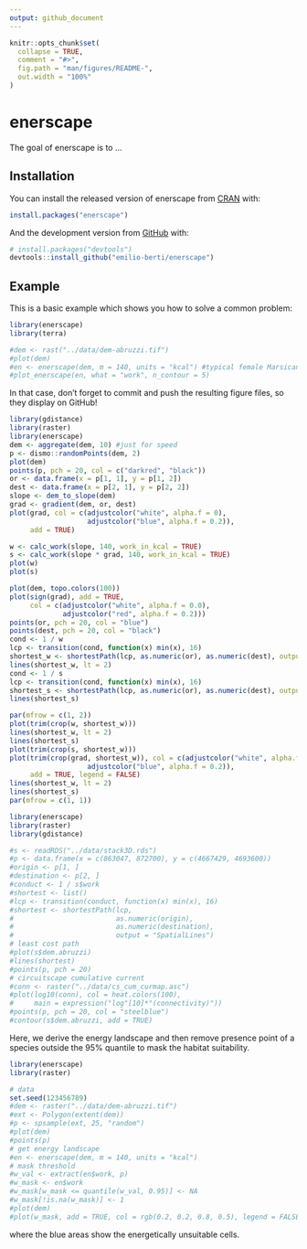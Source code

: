 ```yaml
---
output: github_document
---
```


<!-- README.md is generated from README.Rmd. Please edit that file -->

```r
knitr::opts_chunk$set(
  collapse = TRUE,
  comment = "#>",
  fig.path = "man/figures/README-",
  out.width = "100%"
)
```

# enerscape

<!-- badges: start -->
<!-- badges: end -->

The goal of enerscape is to ...

## Installation

You can install the released version of enerscape from [CRAN](https://CRAN.R-project.org) with:

``` r
install.packages("enerscape")
```

And the development version from [GitHub](https://github.com/) with:

``` r
# install.packages("devtools")
devtools::install_github("emilio-berti/enerscape")
```
## Example

This is a basic example which shows you how to solve a common problem:

```r
library(enerscape)
library(terra)

#dem <- rast("../data/dem-abruzzi.tif")
#plot(dem)
#en <- enerscape(dem, m = 140, units = "kcal") #typical female Marsican bear
#plot_enerscape(en, what = "work", n_contour = 5)
```

In that case, don't forget to commit and push the resulting figure files, so they display on GitHub!

```r
library(gdistance)
library(raster)
library(enerscape)
dem <- aggregate(dem, 10) #just for speed
p <- dismo::randomPoints(dem, 2)
plot(dem)
points(p, pch = 20, col = c("darkred", "black"))
or <- data.frame(x = p[1, 1], y = p[1, 2])
dest <- data.frame(x = p[2, 1], y = p[2, 2])
slope <- dem_to_slope(dem)
grad <- gradient(dem, or, dest)
plot(grad, col = c(adjustcolor("white", alpha.f = 0),
                   adjustcolor("blue", alpha.f = 0.2)),
     add = TRUE)

w <- calc_work(slope, 140, work_in_kcal = TRUE)
s <- calc_work(slope * grad, 140, work_in_kcal = TRUE)
plot(w)
plot(s)

plot(dem, topo.colors(100))
plot(sign(grad), add = TRUE,
     col = c(adjustcolor("white", alpha.f = 0.0),
             adjustcolor("red", alpha.f = 0.2)))
points(or, pch = 20, col = "blue")
points(dest, pch = 20, col = "black")
cond <- 1 / w
lcp <- transition(cond, function(x) min(x), 16)
shortest_w <- shortestPath(lcp, as.numeric(or), as.numeric(dest), output = "SpatialLines")
lines(shortest_w, lt = 2)
cond <- 1 / s
lcp <- transition(cond, function(x) min(x), 16)
shortest_s <- shortestPath(lcp, as.numeric(or), as.numeric(dest), output = "SpatialLines")
lines(shortest_s)

par(mfrow = c(1, 2))
plot(trim(crop(w, shortest_w)))
lines(shortest_w, lt = 2)
lines(shortest_s)
plot(trim(crop(s, shortest_w)))
plot(trim(crop(grad, shortest_w)), col = c(adjustcolor("white", alpha.f = 0),
                   adjustcolor("blue", alpha.f = 0.2)),
     add = TRUE, legend = FALSE)
lines(shortest_w, lt = 2)
lines(shortest_s)
par(mfrow = c(1, 1))

```

```r
library(enerscape)
library(raster)
library(gdistance)

#s <- readRDS("../data/stack3D.rds")
#p <- data.frame(x = c(863047, 872700), y = c(4667429, 4693600))
#origin <- p[1, ]
#destination <- p[2, ]
#conduct <- 1 / s$work
#shortest <- list()
#lcp <- transition(conduct, function(x) min(x), 16)
#shortest <- shortestPath(lcp, 
#                         as.numeric(origin),
#                         as.numeric(destination), 
#                         output = "SpatialLines")
# least cost path
#plot(s$dem.abruzzi)
#lines(shortest)
#points(p, pch = 20)
# circuitscape cumulative current
#conn <- raster("../data/cs_cum_curmap.asc")
#plot(log10(conn), col = heat.colors(100), 
#     main = expression("log"[10]*"(connectivity)"))
#points(p, pch = 20, col = "steelblue")
#contour(s$dem.abruzzi, add = TRUE)
```

Here, we derive the energy landscape and then remove presence point of a species outside the 95% quantile to mask the habitat suitability.

```r
library(enerscape)
library(raster)

# data
set.seed(123456789)
#dem <- raster("../data/dem-abruzzi.tif")
#ext <- Polygon(extent(dem))
#p <- spsample(ext, 25, "random")
#plot(dem)
#points(p)
# get energy landscape
#en <- enerscape(dem, m = 140, units = "kcal")
# mask threshold
#w_val <- extract(en$work, p)
#w_mask <- en$work
#w_mask[w_mask <= quantile(w_val, 0.95)] <- NA
#w_mask[!is.na(w_mask)] <- 1
#plot(dem)
#plot(w_mask, add = TRUE, col = rgb(0.2, 0.2, 0.8, 0.5), legend = FALSE)
```
where the blue areas show the energetically unsuitable cells.
